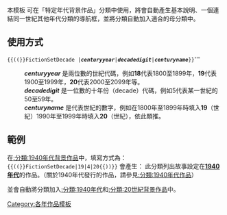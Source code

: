 {{Documentation subpage}}
本模板 {{tl|FictionSetDecade}} 可在「特定年代背景作品」分類中使用，將會自動產生基本說明、一個連結同一世紀其他年代分類的導航框，並將分類自動加入適合的母分類中。

== 使用方式 ==
<code>{{((}}FictionSetDecade |'''''centuryyear'''''|'''''decadedigit'''''|'''''centuryname'''''}}</code>'''
:'''''centuryyear''''' 是兩位數的世紀代碼，例如'''18'''代表1800至1899年，'''19'''代表1900至1999年，'''20'''代表2000至2099年等。
:'''''decadedigit''''' 是一位數的十年份（decade）代碼，例如5代表某一世紀的50至59年。
:'''''centuryname''''' 是代表世紀的數字，例如在1800年至1899年時填入'''19'''（世紀）1990年至1999年時填入'''20'''（世紀），依此類推。

== 範例 ==
在[[:分類:1940年代背景作品]]中，填寫方式為：
<code>{{((}}FictionSetDecade|19|4|20{{))}}</code>
會產生：
{{brClear}}
{{brClear}}
此分類列出故事設定在'''[[1940年代]]'''的作品。（關於1940年代發行的作品，請參見[[:分類:1940年代作品]]）

{{BDDecadesInCentury|19|20|背景作品}}

並會自動將分類加入[[:分類:1940年代]]和[[:分類:20世紀背景作品]]中。
<includeonly>
{{DEFAULTSORT:FictionSetDecade}}
[[Category:各年作品模板]]
</includeonly>